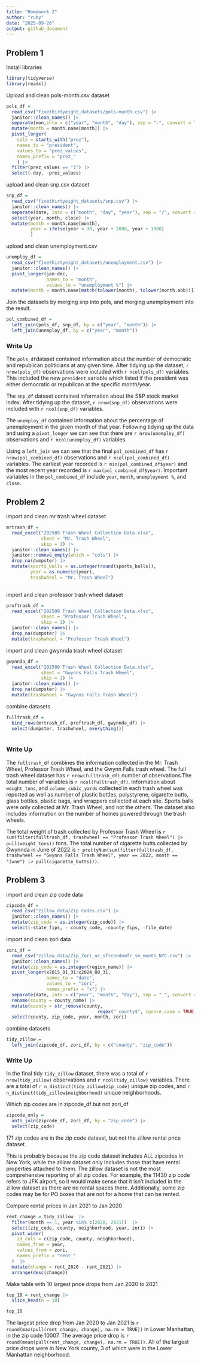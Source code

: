 ```yaml
---
title: "Homework 2"
author: "ruby"
date: "2025-09-26"
output: github_document
---
```


## Problem 1

Install libraries
```r
library(tidyverse)
library(readxl)
```

Upload and clean pols-month.csv dataset
```r
pols_df = 
  read_csv("fivethirtyeight_datasets/pols-month.csv") |> 
  janitor::clean_names() |> 
  separate(mon,into = c("year", "month", "day"), sep = "-", convert = TRUE) |> 
  mutate(month = month.name[month]) |> 
  pivot_longer(
    cols = starts_with("prez"),
    names_to = "president",
    values_to = "prez_values",
    names_prefix = "prez_"
    ) |>  
  filter(prez_values == "1") |> 
  select(-day, -prez_values)
```

upload and clean snp.csv dataset
```r
snp_df = 
  read_csv("fivethirtyeight_datasets/snp.csv") |> 
  janitor::clean_names() |> 
  separate(date, into = c("month", "day", "year"), sep = "/", convert = TRUE) |>
  select(year, month, close) |> 
  mutate(month = month.name[month], 
         year = ifelse(year < 30, year + 2000, year + 1900)
         )
```

upload and clean unemployment.csv 
```r
unemploy_df = 
  read_csv("fivethirtyeight_datasets/unemployment.csv") |> 
  janitor::clean_names() |> 
  pivot_longer(jan:dec, 
               names_to = "month", 
               values_to = "unemployment %") |> 
  mutate(month = month.name[match(tolower(month), tolower(month.abb))])
```

Join the datasets by merging snp into pols, and merging unemployment into the result. 
```r
pol_combined_df =
  left_join(pols_df, snp_df, by = c("year", "month")) |> 
  left_join(unemploy_df, by = c("year", "month"))
```


### Write Up

The `pols_df`dataset contained information about the number of democratic and republican politicians at any given time. After tidying up the dataset, `r nrow(pols_df)` observations were included with `r ncol(pols_df)` variables. This included the new `president` variable which listed if the president was either democratic or republican at the specific month/year. 

The `snp_df` dataset contained information about the S&P stock market index. After tidying up the dataset, `r nrow(snp_df)` observations were included with `r ncol(snp_df)` variables. 

The `unemploy_df` contained information about the percentage of unemployment in the given month of that year. Following tidying up the data and using a `pivot_longer` we can see that there are `r nrow(unemploy_df)` observations and `r ncol(unemploy_df)` variables. 

Using a `left_join` we can see that the final `pol_combined_df` has `r nrow(pol_combined_df)` observations and `r ncol(pol_combined_df)` variables. The earliest year recorded is `r min(pol_combined_df$year)` and the most recent year recorded is `r max(pol_combined_df$year)`. Important variables in the `pol_combined_df` include `year`, `month`, `unemployment %`, and `close`. 


## Problem 2
import and clean mr trash wheel dataset 
```r
mrtrash_df = 
  read_excel("202509 Trash Wheel Collection Data.xlsx", 
             sheet = "Mr. Trash Wheel",   
             skip = 1) |> 
  janitor::clean_names() |>  
  janitor::remove_empty(which = "cols") |> 
  drop_na(dumpster) |> 
  mutate(sports_balls = as.integer(round(sports_balls)), 
         year = as.numeric(year), 
         trashwheel = "Mr. Trash Wheel")
  
```

import and clean professor trash wheel dataset
```r
proftrash_df = 
  read_excel("202509 Trash Wheel Collection Data.xlsx", 
             sheet = "Professor Trash Wheel", 
             skip = 1) |> 
  janitor::clean_names() |> 
  drop_na(dumpster) |> 
  mutate(trashwheel = "Professor Trash Wheel")
```


import and clean gwynnda trash wheel dataset 
```r
gwynnda_df = 
  read_excel("202509 Trash Wheel Collection Data.xlsx", 
             sheet = "Gwynns Falls Trash Wheel", 
             skip = 1) |> 
  janitor::clean_names() |> 
  drop_na(dumpster) |> 
  mutate(trashwheel = "Gwynns Falls Trash Wheel")
```

combine datasets 
```r
fulltrash_df = 
  bind_rows(mrtrash_df, proftrash_df, gwynnda_df) |> 
  select(dumpster, trashwheel, everything())
  
```


### Write Up

The `fulltrash_df` combines the information collected in the Mr. Trash Wheel, Professor Trash Wheel, and the Gwynn Falls trash wheel. The full trash wheel dataset has `r nrow(fulltrash_df)` number of observations.The total number of variables is `r ncol(fulltrash_df)`.  Information about `weight_tons`, and `volume_cubic_yards` collected in each trash wheel was reported as well as number of plastic bottles, polystyrene, cigarette butts, glass bottles, plastic bags, and wrappers collected at each site. Sports balls were only collected at Mr. Trash Wheel, and not the others. The dataset also includes information on the number of homes powered through the trash wheels. 

The total weight of trash collected by Professor Trash Wheel is `r sum(filter(fulltrash_df, trashwheel == "Professor Trash Wheel") |>  pull(weight_tons))` tons. 
The total number of cigarette butts collected by Gwynnda in June of 2022 is `r prettyNum(sum(filter(fulltrash_df, trashwheel == "Gwynns Falls Trash Wheel", year == 2022, month == "June") |> pull(cigarette_butts)))`.


## Problem 3

import and clean zip code data
```r
zipcode_df = 
  read_csv("zillow_data/Zip Codes.csv") |> 
  janitor::clean_names() |> 
  mutate(zip_code = as.integer(zip_code)) |> 
  select(-state_fips, - county_code, -county_fips, -file_date)
```

import and clean zori data
```r
zori_df =
  read_csv("zillow_data/Zip_Zori_uc_sfrcondomfr_sm_month_NYC.csv") |> 
  janitor::clean_names() |> 
  mutate(zip_code = as.integer(region_name)) |> 
  pivot_longer(x2015_01_31:x2024_08_31, 
               names_to = "date", 
               values_to = "zori",
               names_prefix = "x") |> 
  separate(date, into = c("year", "month", "day"), sep = "_", convert = TRUE) |> 
  rename(county = county_name) |> 
  mutate(county = str_remove(county, 
                                  regex(" county$", ignore_case = TRUE))) |> 
  select(county, zip_code, year, month, zori) 
```

combine datasets 
```r
tidy_zillow = 
  left_join(zipcode_df, zori_df, by = c("county", "zip_code"))
```


### Write Up

In the final tidy `tidy_zillow` dataset, there was a total of `r nrow(tidy_zillow)` observations and `r ncol(tidy_zillow)` variables. There are a total of `r n_distinct(tidy_zillow$zip_code)` unique zip codes, and `r n_distinct(tidy_zillow$neighborhood)` unique neighborhoods. 

Which zip codes are in zipcode_df but not zori_df 
```r
zipcode_only =
  anti_join(zipcode_df, zori_df, by = "zip_code") |> 
  select(zip_code)

```

171 zip codes are in the zip code dataset, but not the zillow rental price dataset. 

This is probably because the zip code dataset includes ALL zipcodes in New York, while the zillow dataset only includes those that have rental properties attached to them. The zillow dataset is not the most comprehensive reporting of all zip codes. For example, the 11430 zip code refers to JFK airport, so it would make sense that it isn't included in the zillow dataset as there are no rental spaces there. Additionally, some zip codes may be for PO boxes that are not for a home that can be rented. 

Compare rental prices in Jan 2021 to Jan 2020 
```r
rent_change = tidy_zillow  |> 
  filter(month == 1, year %in% c(2020, 2021))  |>
  select(zip_code, county, neighborhood, year, zori) |> 
  pivot_wider(
    id_cols = c(zip_code, county, neighborhood),
    names_from = year,
    values_from = zori,
    names_prefix = "rent_"
  )  |> 
  mutate(change = rent_2020 - rent_2021) |> 
  arrange(desc(change))
```

Make table with 10 largest price drops from Jan 2020 to 2021 
```r
top_10 = rent_change |> 
  slice_head(n = 10) 

top_10
```

The largest price drop from Jan 2020 to Jan 2021 is `r round(max(pull(rent_change, change), na.rm = TRUE))` in Lower Manhattan, in the zip code 10007. The average price drop is `r round(mean(pull(rent_change, change), na.rm = TRUE))`. All of the largest price drops were in New York county, 3 of which were in the Lower Manhattan neighborhood. 